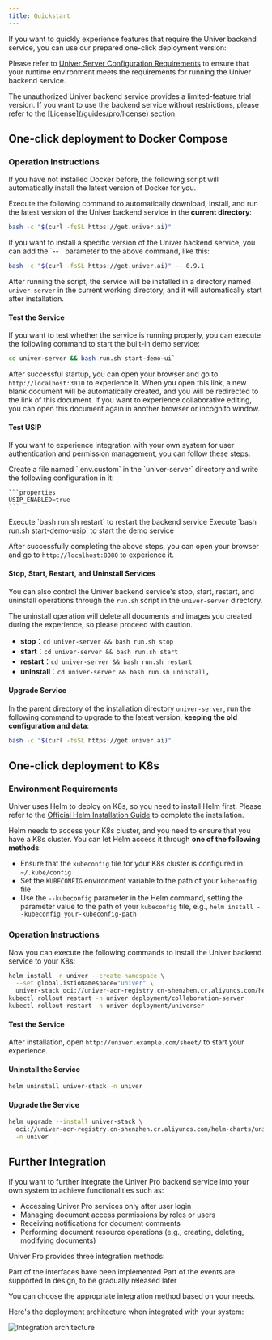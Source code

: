 ```yaml
---
title: Quickstart
---
```


If you want to quickly experience features that require the Univer backend service, you can use our prepared one-click deployment version:

Please refer to [Univer Server Configuration Requirements](/guides/pro#evironment-requirements) to ensure that your runtime environment meets the requirements for running the Univer backend service.

<Callout>
  The unauthorized Univer backend service provides a limited-feature trial version. If you want to use the backend service without restrictions, please refer to the [License](/guides/pro/license) section.
</Callout>

## One-click deployment to Docker Compose

### Operation Instructions

<Callout type="warning" title="Note">
  If you have not installed Docker before, the following script will automatically install the latest version of Docker for you.
</Callout>

Execute the following command to automatically download, install, and run the latest version of the Univer backend service in the **current directory**:

```bash
bash -c "$(curl -fsSL https://get.univer.ai)"
```

<Callout>
  If you want to install a specific version of the Univer backend service, you can add the `-- <version>` parameter to the above command, like this:

  ```bash
  bash -c "$(curl -fsSL https://get.univer.ai)" -- 0.9.1
  ```
</Callout>

After running the script, the service will be installed in a directory named `univer-server` in the current working directory, and it will automatically start after installation.

#### Test the Service

If you want to test whether the service is running properly, you can execute the following command to start the built-in demo service:

```bash
cd univer-server && bash run.sh start-demo-ui`
```

After successful startup, you can open your browser and go to `http://localhost:3010` to experience it. When you open this link, a new blank document will be automatically created, and you will be redirected to the link of this document. If you want to experience collaborative editing, you can open this document again in another browser or incognito window.

#### Test USIP

If you want to experience integration with your own system for user authentication and permission management, you can follow these steps:

<Steps>
  <Step>
    Create a file named `.env.custom` in the `univer-server` directory and write the following configuration in it:

    ```properties
    USIP_ENABLED=true
    ```
  </Step>
  <Step>
    Execute `bash run.sh restart` to restart the backend service
  </Step>
  <Step>
    Execute `bash run.sh start-demo-usip` to start the demo service
  </Step>
</Steps>

After successfully completing the above steps, you can open your browser and go to `http://localhost:8080` to experience it.

#### Stop, Start, Restart, and Uninstall Services

You can also control the Univer backend service's stop, start, restart, and uninstall operations through the `run.sh` script in the `univer-server` directory.

<Callout type="warning" title="Caution">
  The uninstall operation will delete all documents and images you created during the experience, so please proceed with caution.
</Callout>

- **stop**：`cd univer-server && bash run.sh stop`
- **start**：`cd univer-server && bash run.sh start`
- **restart**：`cd univer-server && bash run.sh restart`
- **uninstall**：`cd univer-server && bash run.sh uninstall`，

#### Upgrade Service

In the parent directory of the installation directory `univer-server`, run the following command to upgrade to the latest version, **keeping the old configuration and data**:

```bash
bash -c "$(curl -fsSL https://get.univer.ai)"
```

## One-click deployment to K8s

### Environment Requirements

Univer uses Helm to deploy on K8s, so you need to install Helm first. Please refer to the [Official Helm Installation Guide](https://helm.sh/docs/intro/install/) to complete the installation.

Helm needs to access your K8s cluster, and you need to ensure that you have a K8s cluster. You can let Helm access it through **one of the following methods**:

- Ensure that the `kubeconfig` file for your K8s cluster is configured in `~/.kube/config`
- Set the `KUBECONFIG` environment variable to the path of your `kubeconfig` file
- Use the `--kubeconfig` parameter in the Helm command, setting the parameter value to the path of your `kubeconfig` file, e.g., `helm install --kubeconfig your-kubeconfig-path`

### Operation Instructions

Now you can execute the following commands to install the Univer backend service to your K8s:

```bash
helm install -n univer --create-namespace \
  --set global.istioNamespace="univer" \
  univer-stack oci://univer-acr-registry.cn-shenzhen.cr.aliyuncs.com/helm-charts/univer-stack
kubectl rollout restart -n univer deployment/collaboration-server
kubectl rollout restart -n univer deployment/universer
```

#### Test the Service

After installation, open `http://univer.example.com/sheet/` to start your experience.

#### Uninstall the Service

```bash
helm uninstall univer-stack -n univer
```

#### Upgrade the Service

```bash
helm upgrade --install univer-stack \
  oci://univer-acr-registry.cn-shenzhen.cr.aliyuncs.com/helm-charts/univer-stack \
  -n univer
```

## Further Integration

If you want to further integrate the Univer Pro backend service into your own system to achieve functionalities such as:

- Accessing Univer Pro services only after user login
- Managing document access permissions by roles or users
- Receiving notifications for document comments
- Performing document resource operations (e.g., creating, deleting, modifying documents)

Univer Pro provides three integration methods:

<Cards>
  <Card title="USIP" href="/en-US/guides/pro/usip">
    Part of the interfaces have been implemented
  </Card>
  <Card title="Univer Event Ssynchronization" href="/en-US/guides/pro/event-sync">
    Part of the events are supported
  </Card>
  <Card title="OpenAPI">
    In design, to be gradually released later
  </Card>
</Cards>

You can choose the appropriate integration method based on your needs.

Here's the deployment architecture when integrated with your system:

![Integration architecture](./server/integration-arch.png)
